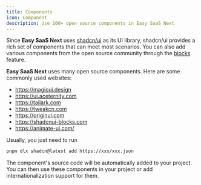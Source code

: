 ```yaml
---
title: Components
icon: Component
description: Use 100+ open source components in Easy SaaS Next
---
```


Since **Easy SaaS Next** uses [shadcn/ui](https://ui.shadcn.com/) as its UI library, shadcn/ui provides a rich set of components that can meet most scenarios. You can also add various components from the open source community through the [blocks](https://ui.shadcn.com/docs/blocks) feature.

**Easy SaaS Next** uses many open source components. Here are some commonly used websites:

- https://magicui.design
- https://ui.aceternity.com
- https://tailark.com
- https://tweakcn.com
- https://originui.com
- https://shadcnui-blocks.com
- https://animate-ui.com/

Usually, you just need to run

```bash
pnpm dlx shadcn@latest add https://xxx/xxx.json
```

The component's source code will be automatically added to your project. You can then use these components in your project or add internationalization support for them.
